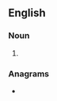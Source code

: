 ==English==

===Noun===
{{head|en|noun form}}

# {{plural of|starscape|lang=en}}

===Anagrams===
* {{anagrams|en|a=aaceprssst|traps cases}}